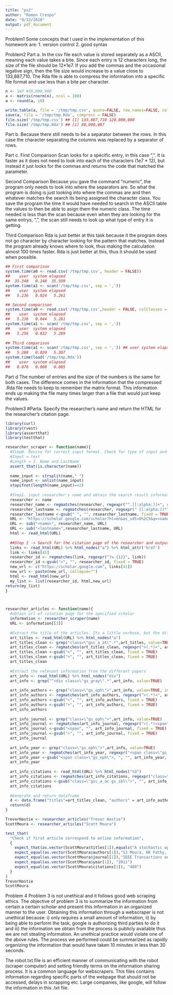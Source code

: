 ```yaml
---
title: "ps2"
author: "Ramon Crespo"
date: "9/12/2018"
output: pdf_document
---
```

Problem1
Some concepts that I used in the implementation of this homework are:
1. version control
2. good syntax



Problem2
Part a.
In the csv file each value is stored separately as a ASCII, meaning each value takes a bite. Since each entry is 12 characters long, the size of the file should be 12*1e7. If you add the commas and the occasional legative sign, then the file size would increase to a value close to 133,887,710. 
The Rda file is able to compress the information into a specific file format and use less than a bite per character.
```r
n <- 1e7 #10,000,000
a <- matrix(rnorm(n), ncol = 100) 
a <- round(a, 10)

write.table(a, file = '/tmp/tmp.csv', quote=FALSE, row.names=FALSE, col.names = FALSE, sep=',')
save(a, file = '/tmp/tmp.Rda', compress = FALSE)
file.size('/tmp/tmp.csv') ## [1] 133,887,710 120,000,000
file.size('/tmp/tmp.Rda') ## [1] 80,000,087

```
Part b.
Because there still needs to be a separator between the rows. In this case the character separating the columns was replaced by a separator of rows.

Part c.
First Comparison
Scan looks for a specific entry, in this case ",". It is faster as it does not need to look into each of the characters (1e7 * 12), but instead it just looks for the commas and returns the code that matched the parameter. 

Second Comparison
Because you gave the command "numeric", the program only needs to look into where the separators are. So what the program is doing is just looking into where the commas are and then whatever matches the search its being assigned the character class. You save the program the time it would have needed to search in the ASCII table the values to then be able to asign them the numeric class.
The time needed is less than the scan because even when they are looking for the same entrys, ",", the scan still needs to look up what type of entry it is getting. 

Third Comparison
Rda is just better at this task because it the program does not go character by character looking for the pattern that matches. Instead the program already knows where to look, thus making the calculation almost 100 times faster. Rda is just better at this, thus it should be used when possible. 

```r
## First comparison
system.time(a0 <- read.csv('/tmp/tmp.csv', header = FALSE)) 
##    user  system elapsed
##  35.348   0.248  35.599
system.time(a1 <- scan('/tmp/tmp.csv', sep = ','))
##    user  system elapsed
##   5.236   0.024   5.261

## Second comparison
system.time(a0 <- read.csv('/tmp/tmp.csv',header = FALSE, colClasses = 'numeric'))
##    user  system elapsed
##   5.236   0.044   5.281
system.time(a1 <- scan('/tmp/tmp.csv', sep = ','))
##    user  system elapsed
##   5.256   0.032   5.289
 
## Third comparison
system.time(a1 <- scan('/tmp/tmp.csv', sep = ',')) ## user system elapsed
##   5.288   0.020   5.307
system.time(load('/tmp/tmp.Rda'))
##    user  system elapsed
##   0.076   0.008   0.085
```
Part d
The number of entries and the size of the numbers is the same for both cases. The difference comes in the information that the compressed .Rda file needs to keep to remember the matrix format. This information ends up making the file many times larger than a file that would just keep the values. 

Problem3
#Parta. Specify the researcher's name and return the HTML for the researcher's citation page. 
```r
library(curl)
library(rvest)
library(assertthat)
library(testthat)

researcher_scraper <- function(name){
  #Step0. Revise for correct input format. Check for type of input and length. 
  #Input = text
  #Length = 2. Name and LastName
  assert_that(is.character(name))
  
  name_input <- strsplit(name," ")
  name_input <- unlist(name_input)
  stopifnot(length(name_input)==2)
  
  #Step1. input researcher's name and obtain the search result information.
  researcher <- name
  researcher_name <- regmatches(researcher, regexpr("^.[[:alpha:]]+", researcher))
  researcher_lastname <- regmatches(researcher, regexpr(" [[:alpha:]]*", researcher))
  researcher_lastname <-gsub(" ", "", researcher_lastname, fixed = TRUE)
  URL <- "https://scholar.google.com/scholar?hl=en&as_sdt=0%2C5&q=<name>+<lastname>&btnG="
  URL <- sub("<name>", researcher_name, URL)
  URL <- sub("<lastname>",researcher_lastname, URL)
  html <- read_html(URL)
  
  ##Step 2 -> Search for the citation page of the researcher and outputs the html text
  links <- read_html(URL) %>% html_nodes("a") %>% html_attr('href')
  link <- links[41]
  researcher_id <- regmatches(link, regexpr("?=.{12}", link))
  researcher_id <-gsub("=", "", researcher_id, fixed = TRUE)
  new_url <- c("https://scholar.google.com", links[41])
  new_url <- paste(new_url, collapse="")
  html <- read_html(new_url) 
  my_list <- list(researcher_id, html,new_url)
return(my_list)
}



researcher_articles <- function(name){
  #obtain url of citation page for the specified scholar
  information <- researcher_scraper(name)
  URL <- information[[3]]
  
  #Extract the title of the articles. Its a little verbose, but the different steps makes it clear what exactly is being extracted
  art_titles <- read_html(URL) %>% html_nodes("a")
  art_titles_clean <- grep("class=\"gsc_a_at\".*",art_titles, value=TRUE)
  art_titles_clean <- regmatches(art_titles_clean, regexpr(">(.*)<", art_titles_clean))
  art_titles_clean <-gsub("<", "", art_titles_clean, fixed = TRUE)
  art_titles_clean <-gsub(">", "", art_titles_clean, fixed = TRUE)
  art_titles_clean
  
  #Extract the relevant information from the different papers
  art_info <- read_html(URL) %>% html_nodes("div")
  art_info <- grep("^<div class=\"gs_gray\".*",art_info, value=TRUE)
  
  art_info_authors <- grep("class=\"gs_oph\">",art_info, value=TRUE, invert = TRUE)
  art_info_authors <- regmatches(art_info_authors, regexpr(">(.*)<", art_info_authors))
  art_info_authors <-gsub("<", "", art_info_authors, fixed = TRUE)
  art_info_authors <-gsub(">", "", art_info_authors, fixed = TRUE)
  art_info_authors
  
  art_info_journal <- grep("class=\"gs_oph\">",art_info, value=TRUE)
  art_info_journal <- regmatches(art_info_journal, regexpr(">(.*)<span", art_info_journal))
  art_info_journal <-gsub("<span", "", art_info_journal, fixed = TRUE)
  art_info_journal <-gsub(">", "", art_info_journal, fixed = TRUE)
  art_info_journal
  
  art_info_year <- grep("class=\"gs_oph\">",art_info, value=TRUE)
  art_info_year <- regmatches(art_info_year, regexpr("<span class=\"gs_oph\">, [[:digit:]]*", art_info_year))
  art_info_year <-gsub("<span class=\"gs_oph\">, ", "", art_info_year, fixed = TRUE)
  art_info_year
  
  art_info_citations <- read_html(URL) %>% html_nodes("td")
  art_info_citations <- regmatches(art_info_citations, regexpr("class=\"gsc_a_ac gs_ibl\">[[:digit:]]*", art_info_citations))
  art_info_citations <-gsub("class=\"gsc_a_ac gs_ibl\">", "", art_info_citations, fixed = TRUE)
  art_info_citations
  
  #Generate and return dataframe
  d <- data.frame("titles"=art_titles_clean, "authors" = art_info_authors, "journal"=art_info_journal, "year" = art_info_year, "citations" = art_info_citations)
  return(d)
}

TrevorHastie <- researcher_articles("Trevor Hastie")
ScottMoura <- researcher_articles("Scott Moura")

test_that(
  "Check if first article correspond to online information",
  {
    expect_that(as.vector(ScottMoura$titles[1]),equals("A stochastic optimal control approach for power management in plug-in hybrid electric vehicles"))
    expect_equal(as.vector(ScottMoura$authors[1]),"SJ Moura, HK Fathy, DS Callaway, JL Stein")
    expect_equal(as.vector(ScottMoura$journal[1]),"IEEE Transactions on control systems technology 19 (3), 545-555")
    expect_equal(as.vector(ScottMoura$year[1]), "2011")
    expect_equal(as.vector(ScottMoura$citations[1]), "480")
  }
)
TrevorHastie
ScottMoura

```

Problem 4
Problem 3 is not unethical and it follows good web scraping ethics. The objective of problem 3 is to summarize the information from certain a certain scholar and present this information in an organized manner to the user. Obtaining this information through a webscraper is not unethical because: i) only requires a small amount of information, ii) by being able to perform the task, google is authorizing third parties to do it and iii) the information we obtain from the process is publicly available thus we are not stealing information. An unethical practice would violate one of the above rules. The process we performed could be summarized as rapidly organizing the information that would have taken 10 minutes in less than 30 seconds.

The robot.txt file is an efficient manner of communicating with the robot (scraper computer) and setting friendly terms on the information sharing process. It is a common language for webscrapers. This files contains information regarding specific parts of the webpage that should not be accessed, delays in scrapping etc.  Large companies, like google, will follow the information in this .txt file.   

